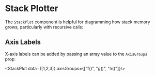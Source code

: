 
<Meta title="Plotters/Stack Plotter" component={StackPlot} />

# Stack Plotter

The `StackPlot` component is helpful for diagramming how stack memory grows, particularly with recursive calls:

<StackPlot />

<ArgsTable of={StackPlot} />

## Axis Labels

X-axis labels can be added by passing an array value to the `AxisGroups` prop:

<StackPlot data={[1,2,3]} axisGroups={["f()", "g()", "h()"]}/>
